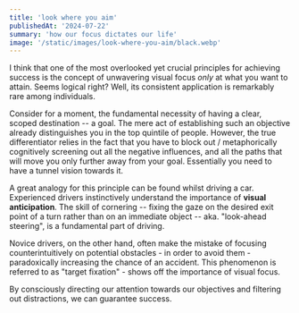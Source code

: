```yaml
---
title: 'look where you aim'
publishedAt: '2024-07-22'
summary: 'how our focus dictates our life'
image: '/static/images/look-where-you-aim/black.webp'
---
```



I think that one of the most overlooked yet crucial principles for achieving success is the concept of unwavering visual focus *only* at what you want to attain. Seems logical right? Well, its consistent application is remarkably rare among individuals.

Consider for a moment, the fundamental necessity of having a clear, scoped destination -- a goal. The mere act of establishing such an objective already distinguishes you in the top quintile of people. However, the true differentiator relies in the fact that you have to block out / metaphorically cognitively screening out all the negative influences, and all the paths that will move you only further away from your goal. Essentially you need to have a tunnel vision towards it.

A great analogy for this principle can be found whilst driving a car. Experienced drivers instinctively understand the importance of **visual anticipation**. The skill of cornering -- fixing the gaze on the desired exit point of a turn rather than on an immediate object -- aka. "look-ahead steering", is a fundamental part of driving.

Novice drivers, on the other hand, often make the mistake of focusing counterintuitively on potential obstacles - in order to avoid them - paradoxically increasing the chance of an accident. This phenomenon is referred to as "target fixation" - shows off the importance of visual focus.

By consciously directing our attention towards our objectives and filtering out distractions, we can guarantee success. 